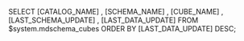 SELECT
	[CATALOG_NAME]
,	[SCHEMA_NAME]
,	[CUBE_NAME]
,	[LAST_SCHEMA_UPDATE]
,	[LAST_DATA_UPDATE]
FROM $system.mdschema_cubes
ORDER BY
	[LAST_DATA_UPDATE] DESC;